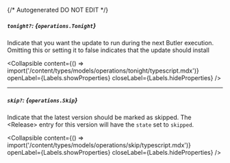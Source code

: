 {/* Autogenerated DO NOT EDIT  */}

##### `tonight?`: *{`operations.Tonight`}*
Indicate that you want the update to run during the next Butler execution. Omitting this or setting it to false indicates that the update should install

<Collapsible content={() => import('/content/types/models/operations/tonight/typescript.mdx')} openLabel={Labels.showProperties} closeLabel={Labels.hideProperties} />


---
##### `skip?`: *{`operations.Skip`}*
Indicate that the latest version should be marked as skipped. The \<Release\> entry for this version will have the `state` set to `skipped`.

<Collapsible content={() => import('/content/types/models/operations/skip/typescript.mdx')} openLabel={Labels.showProperties} closeLabel={Labels.hideProperties} />



